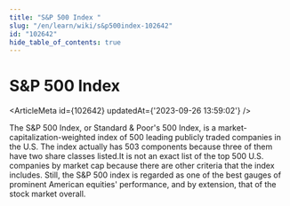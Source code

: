 ```yaml
---
title: "S&P 500 Index "
slug: "/en/learn/wiki/s&p500index-102642"
id: "102642"
hide_table_of_contents: true
---
```



# S&P 500 Index 

<ArticleMeta id={102642} updatedAt={'2023-09-26 13:59:02'} />
<div className='border-solid border-b border-t-0 my-4 border-[var(--ifm-color-gray-300)]' />

The S&P 500 Index, or Standard & Poor's 500 Index, is a market-capitalization-weighted index of 500 leading publicly traded companies in the U.S. The index actually has 503 components because three of them have two share classes listed.It is not an exact list of the top 500 U.S. companies by market cap because there are other criteria that the index includes. Still, the S&P 500 index is regarded as one of the best gauges of prominent American equities' performance, and by extension, that of the stock market overall.

